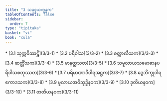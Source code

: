 ```yaml
---
title: "3 သမုစ္စယက္ခန္ဓက"
tableOfContents: false
sidebar:
  order: 7
type: "tipitaka"
basket: "vi"
book: "cula"
---
```



<DynamicBreadcrumb />



<TableOfContents book="cula" section="3">
* [3.1 သုက္ကဝိဿဋ္ဌိ](3/3-1)
* [3.2 ပရိဝါသ](3/3-2)
* [3.3 စတ္တာလီသက](3/3-3)
* [3.4 ဆတ္တိံသက](3/3-4)
* [3.5 မာနတ္တသတ](3/3-5)
* [3.6 သမူလာယသမောဓာနပရိဝါသစတုဿတ](3/3-6)
* [3.7 ပရိမာဏာဒိဝါရအဋ္ဌက](3/3-7)
* [3.8 ဒွေဘိက္ခုဝါရဧကာဒသက](3/3-8)
* [3.9 မူလာယအဝိသုဒ္ဓိနဝက](3/3-9)
* [3.10 ဒုတိယနဝက](3/3-10)
* [3.11 တတိယနဝက](3/3-11)
</TableOfContents>